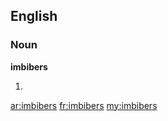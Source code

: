 ==English==
===Noun===
'''imbibers'''

#{{plural of|[[imbiber]]}}

[[ar:imbibers]]
[[fr:imbibers]]
[[my:imbibers]]